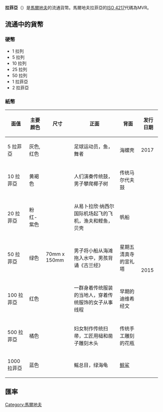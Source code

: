 {{Infobox Currency
| currency_name_in_local = ދިވެހި ރުފިޔާ <small>{{dv icon}}</small>
| image_1 = 
| image_title_1 = 
| image_2 = 
| image_title_2 = 
| iso_code = MVR
| using_countries = {{flag|Maldives}}
| inflation_rate = 7.3%
| inflation_source_date = ''[https://www.cia.gov/library/publications/the-world-factbook/fields/2092.html The World Factbook]'', June 2009 est.
| subunit_ratio_1 = 1/100
| subunit_name_1 = [[Maldivian_laari|laari]]
| symbol = ''Rf'', MRf, MVR, <big>.ރ</big> or /-
| used_coins = 1 laari, 5 laari, 10 laari, 25 laari, 50 laari , Rf 1, Rf 2
| coin_article = Coins of the Maldivian rufiyaa
| used_banknotes = Rf. 5, Rf. 10, Rf. 20, Rf. 50, Rf. 100, Rf. 500
| issuing_authority = [[Maldives_Monetary_Authority|Maldives Monetary Authority]]
| issuing_authority_website = www.mma.gov.mv
| printer = [[De_La_Rue|De La Rue PLC]]
| printer_website = www.delarue.com
| mint = Ministry of Finance and Treasury
| mint_website = www.finance.gov.mv
}}
'''拉菲亞'''（{{lang-dv|{{Unicode|'''ދިވެހި ރުފިޔާ'''}}}}）是[[馬爾地夫|馬爾地夫]]的流通貨幣。馬爾地夫拉菲亞的[[ISO_4217|ISO 4217]]代碼為MVR。

== 流通中的貨幣 ==
=== 硬幣 ===
* 1 拉列
* 5 拉列
* 10 拉列
* 25 拉列
* 50 拉列
* 1 拉菲亞
* 2 拉菲亞

=== 紙幣 ===
{| class="wikitable"
|+
!面值
!主要颜色
!尺寸
!正面
!背面
!发行日期
|-
|5 拉菲亞
|灰色, 红色
| rowspan="7" |70mm x 150mm
|足球运动员，鱼，舞者
|海螺壳
|2017
|-
|10 拉菲亞
|黄褐色
|人们演奏传统鼓，男子攀爬椰子树
|传统马尔代夫鼓
| rowspan="6" |2015
|-
|20 拉菲亞
|粉红-紫色
|从易卜拉欣·纳西尔国际机场起飞的飞机，渔夫和鲣鱼，贝壳
|帆船
|-
|50 拉菲亞
|绿色
|男子将小船从海滩拖入水中，男孩背诵《古兰经》
|星期五清真寺的宣礼塔
|-
|100 拉菲亞
|红色
|一群身着传统服装的当地人，穿着传统服饰的女子从事线程
|早期的迪维希经文
|-
|500 拉菲亞
|橘色
|妇女制作传统扫帚，工匠用槌和凿子雕刻木头
|传统手工雕刻的花瓶
|-
|1000 拉菲亞
|蓝色
|鳐总目，绿海龟
|[[鲸鲨|鲸鲨]]
|}

== 匯率 ==
{{Exchange Rate|MVR}}
{{Currencies of Asia}}
{{卢比}}

[[Category:馬爾地夫|Category:馬爾地夫]]